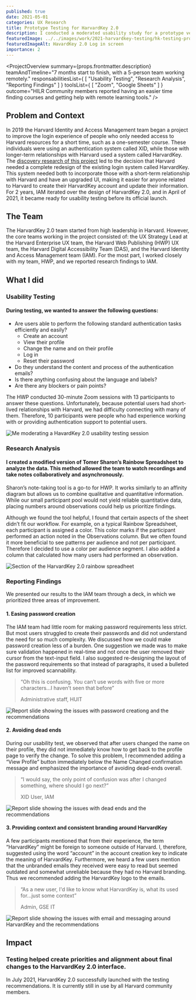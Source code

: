 ```yaml
---
published: true
date: 2021-05-01
categories: UX Research
title: Prototype Testing for HarvardKey 2.0
description: I conducted a moderated usability study for a prototype version of HarvardKey 2.0
featuredImage: ../../images/work/2021-harvardkey-testing/hk-testing-project-card.png
featuredImageAlt: HavardKey 2.0 Log in screen
importance: 2
---
```


<ProjectOverview 
    summary={props.frontmatter.description}
    teamAndTimeline="7 months start to finish, with a 5-person team working remotely."
    responsabilitiesList={
        [
            "Usability Testing",
            "Research Analysis",
            "Reporting Findings"
        ]
    }
    toolsList={
        [
            "Zoom",
            "Google Sheets"
        ]
    }
    outcome="HILR Community members reported having an easier time finding courses and getting help with remote learning tools."
/>

## Problem and Context

In 2019 the Harvard Identity and Access Management team began a project to improve the login experience of people who only needed access to Harvard resources for a short time, such as a one-semester course. These individuals were using an authentication system called XID, while those with longer-term relationships with Harvard used a system called HarvardKey. The <a href="/work/2019-harvardkey-discovery"> discovery research of this project</a> led to the decision that Harvard needed a complete redesign of the existing login system called HarvardKey. This system needed both to incorporate those with a short-term relationship with Harvard and have an upgraded UI, making it easier for anyone related to Harvard to create their HarvardKey account and update their information. For 2 years, IAM iterated over the design of HarvardKey 2.0, and in April of 2021, it became ready for usability testing before its official launch.

## The Team
The HarvardKey 2.0 team started from high leadership in Harvard. However, the core teams working in the project consisted of: the UX Strategy Lead at the Harvard Enterprise UX team, the Harvard Web Publishing (HWP) UX team, the Harvard Digital Accessibility Team (DAS), and the Harvard Identity and Access Management team (IAM).  For the most part, I worked closely with my team, HWP, and we reported research findings to IAM. 

## What I did

<h3 id="usability-testing">Usability Testing</h3>

#### During testing, we wanted to answer the following questions:
* Are users able to perform the following standard authentication tasks efficiently and easily?
    - Create an account
    - View their profile
    - Change the name and  on their profile
    - Log in
    - Reset their password
* Do they understand the content and process of the authentication emails?
* Is there anything confusing about the language and labels?
* Are there any blockers or pain points?

The HWP conducted 30-minute Zoom sessions with 13 participants to answer these questions. Unfortunately, because potential users had short-lived relationships with Harvard, we had difficulty connecting with many of them. Therefore, 10 participants were people who had experience working with or providing authentication support to potential users.

![Me moderating a HavardKey 2.0 usability testing session](../../images/work/2021-harvardkey-testing/hk-testing.png)

<h3 id="research-analysis">Research Analysis</h3>

#### I created a modified version of Tomer Sharon’s Rainbow Spreadsheet to analyze the data. This method allowed the team to watch recordings and take notes collaboratively and asynchronously.

Sharon’s note-taking tool is a go-to for HWP. It works similarly to an affinity diagram but allows us to combine qualitative and quantitative information. While our small participant pool would not yield reliable quantitative data, placing numbers around observations could help us prioritize findings.

Although we found the tool helpful, I found that certain aspects of the sheet didn’t fit our workflow. For example, on a typical Rainbow Spreadsheet, each participant is assigned a color. This color marks if the participant performed an action noted in the Observations column. But we often found it more beneficial to see patterns per audience and not per participant. Therefore I decided to use a color per audience segment. I also added a column that calculated how many users had performed an observation. 

![Section of the HarvardKey 2.0 rainbow spreadheet](../../images/work/2021-harvardkey-testing/hk-rainbow.png)

<h3 id="reporting-findings">Reporting Findings</h3>

We presented our results to the IAM team through a deck, in which we prioritized three areas of improvement.

#### 1. Easing password creation
The IAM team had little room for making password requirements less strict. But most users struggled to create their passwords and did not understand the need for so much complexity. We discussed how we could make password creation less of a burden. One suggestion we made was to make sure validation happened in real-time and not once the user removed their cursor from the text-input field. I also suggested re-designing the layout of the password requirements so that instead of paragraphs, it used a bulleted list for improved scannability.

<blockquote>
 <p>“Oh this is confusing. You can’t use words with five or more characters...I haven’t seen that before”</p>
<span>Administrative staff, HUIT</span>
</blockquote>

![Report slide showing the issues with password creationg and the recommendations](../../images/work/2021-harvardkey-testing/hk-password.png)

#### 2. Avoiding dead ends
During our usability test, we observed that after users changed the name on their profile, they did not immediately know how to get back to the profile page to verify the change. To solve this problem, I recommended adding a “View Profile” button immediately below the Name Changed confirmation message and emphasized the importance of avoiding dead-ends overall.

<blockquote>
    <p>“I would say, the only point of confusion was after I changed something, where should I go next?”</p>
<span>XID User, IAM</span>
</blockquote>

![Report slide showing the issues with dead ends and the recommendations](../../images/work/2021-harvardkey-testing/hk-deadend.png)


#### 3. Providing context and consistent branding around HarvardKey
A few participants mentioned that from their experience, the term “HarvardKey” might be foreign to someone outside of Harvard. I, therefore, suggested using the word “account” in the account creation key to indicate the meaning of HarvardKey. Furthermore, we heard a few users mention that the unbranded emails they received were easy to read but seemed outdated and somewhat unreliable because they had no Harvard branding. Thus we recommended adding the HarvardKey logo to the emails.
<blockquote>
<p>“As a new user, I'd like to know what HarvardKey is, what its used for...just some context”</p>
<span>Admin, GSE IT</span>
</blockquote>

![Report slide showing the issues with email and messaging around HarvardKey and the recommendations](../../images/work/2021-harvardkey-testing/hk-branding.png)

## Impact
### Testing helped create priorities and alignment about final changes to the HarvardKey 2.0 interface.  
In July 2021, HarvardKey 2.0 successfully launched with the testing recommendations. It is currently still in use by all Harvard community members.